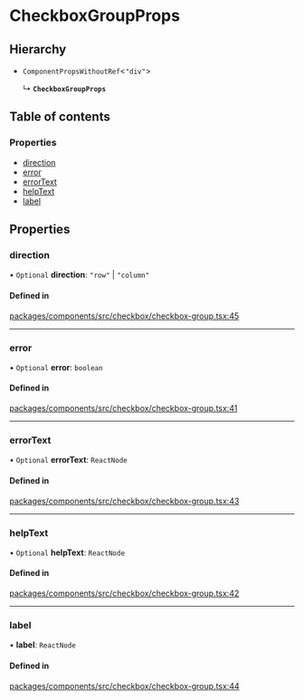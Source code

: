 # CheckboxGroupProps

## Hierarchy

- `ComponentPropsWithoutRef`\<`"div"`\>

  ↳ **`CheckboxGroupProps`**

## Table of contents

### Properties

- [direction](CheckboxGroupProps.md#direction)
- [error](CheckboxGroupProps.md#error)
- [errorText](CheckboxGroupProps.md#errortext)
- [helpText](CheckboxGroupProps.md#helptext)
- [label](CheckboxGroupProps.md#label)

## Properties

### direction

• `Optional` **direction**: `"row"` \| `"column"`

#### Defined in

[packages/components/src/checkbox/checkbox-group.tsx:45](https://github.com/vtex/shoreline/blob/9b5214c2f/packages/components/src/checkbox/checkbox-group.tsx#L45)

---

### error

• `Optional` **error**: `boolean`

#### Defined in

[packages/components/src/checkbox/checkbox-group.tsx:41](https://github.com/vtex/shoreline/blob/9b5214c2f/packages/components/src/checkbox/checkbox-group.tsx#L41)

---

### errorText

• `Optional` **errorText**: `ReactNode`

#### Defined in

[packages/components/src/checkbox/checkbox-group.tsx:43](https://github.com/vtex/shoreline/blob/9b5214c2f/packages/components/src/checkbox/checkbox-group.tsx#L43)

---

### helpText

• `Optional` **helpText**: `ReactNode`

#### Defined in

[packages/components/src/checkbox/checkbox-group.tsx:42](https://github.com/vtex/shoreline/blob/9b5214c2f/packages/components/src/checkbox/checkbox-group.tsx#L42)

---

### label

• **label**: `ReactNode`

#### Defined in

[packages/components/src/checkbox/checkbox-group.tsx:44](https://github.com/vtex/shoreline/blob/9b5214c2f/packages/components/src/checkbox/checkbox-group.tsx#L44)
